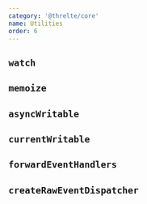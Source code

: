 ```yaml
---
category: '@threlte/core'
name: Utilities
order: 6
---
```


## `watch`

## `memoize`

## `asyncWritable`

## `currentWritable`

## `forwardEventHandlers`

## `createRawEventDispatcher`
